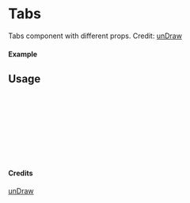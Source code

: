 
<Meta of={Tabs} title="unDraw/Tabs" />

# Tabs

Tabs component with different props.
Credit: [unDraw](https://undraw.co/illustrations)

#### Example

<Canvas of={Tabs.Primary} />

## Usage

```ts
import { Tabs } from "yadl-ui";

const Example = () => {
  return (
      <Tabs />
  );
};

export default Example;
```

#### Credits
[unDraw](https://undraw.co/illustrations)

